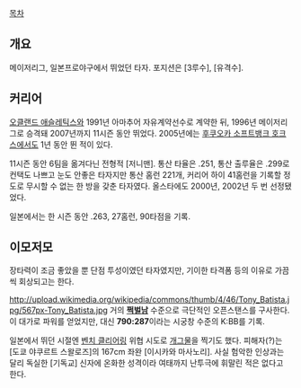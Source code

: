[[목차]]
== 개요 ==
메이저리그, 일본프로야구에서 뛰었던 타자. 포지션은 [3루수], [유격수]. 

== 커리어 ==
[[오클랜드 애슬레틱스]]와 1991년 아마추어 자유계약선수로 계약한 뒤, 1996년 메이저리그로 승격돼 2007년까지 11시즌 동안 뛰었다. 2005년에는 [[후쿠오카 소프트뱅크 호크스]]에서도 1년 동안 뛴 적이 있다. 

11시즌 동안 6팀을 옮겨다닌 전형적 [저니맨]. 통산 타율은 .251, 통산 출루율은 .299로 컨택도 나쁘고 눈도 안좋은 타자지만 통산 홈런 221개, 커리어 하이 41홈런을 기록할 정도로 무시할 수 없는 한 방을 갖춘 타자였다. 올스타에도 2000년, 2002년 두 번 선정됐었다.

일본에서는 한 시즌 동안 .263, 27홈런, 90타점을 기록.

== 이모저모 ==
장타력이 조금 좋았을 뿐 단점 투성이였던 타자였지만, 기이한 타격폼 등의 이유로 가끔씩 회상되고는 한다. 

http://upload.wikimedia.org/wikipedia/commons/thumb/4/46/Tony_Batista.jpg/567px-Tony_Batista.jpg
거의 '''[[쩍벌남]]''' 수준으로 극단적인 오픈스탠스를 구사한다. 이 대가로 파워를 얻었지만, 대신 '''790:287'''이라는 시궁창 수준의 K:BB를 기록.

일본에서 뛰던 시절엔 [[벤치 클리어링]] 위협 시도로 [http://serviceapi.nmv.naver.com/flash/convertIframeTag.nhn?vid=6E658E5ECE9648ADA8E69C15A230B240251E&outKey=V12240422d60bb64be41d44edeb45ae0cdc491316448d3cac006644edeb45ae0cdc49&width=500&height=408 개그물]을 찍기도 했다. 피해자(?)는 [도쿄 야쿠르트 스왈로즈]의 167cm 좌완 [이시카와 마사노리]. 사실 험악한 인상과는 달리 독실한 [기독교] 신자에 온화한 성격이라 여태까지 난투극에 휘말린 적은 없다고 한다.
